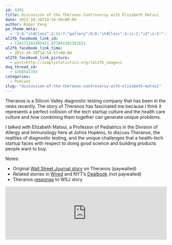 ```yaml
---
id: 4391
title: Discussion of the Theranos Controversy with Elizabeth Matsui
date: 2015-10-28T14:54:50+00:00
author: Roger Peng
pe_theme_meta:
  - 'O:8:"stdClass":2:{s:7:"gallery";O:8:"stdClass":3:{s:2:"id";s:2:"-1";s:5:"width";s:0:"";s:6:"height";s:0:"";}s:5:"video";O:8:"stdClass":1:{s:2:"id";s:2:"-1";}}'
al2fb_facebook_link_id:
  - 136171103105421_877042362351621
al2fb_facebook_link_time:
  - 2015-10-28T18:54:57+00:00
al2fb_facebook_link_picture:
  - post=http://simplystatistics.org/?al2fb_image=1
dsq_thread_id:
  - 4268541783
categories:
  - Podcast
slug: "discussion-of-the-theranos-controversy-with-elizabeth-matsui"
---
```

Theranos is a Silicon Valley diagnostic testing company that has been in the news recently. The story of Theranos has fascinated me because I think it represents a perfect collision of the tech startup culture and the health care culture and how combining them together can generate unique problems.

I talked with Elizabeth Matsui, a Professor of Pediatrics in the Division of Allergy and Immunology here at Johns Hopkins, to discuss Theranos, the realities of diagnostic testing, and the unique challenges that a health-tech startup faces with respect to doing good science and building products people want to buy.



Notes:

  * Original [Wall Street Journal story](http://www.wsj.com/articles/theranos-has-struggled-with-blood-tests-1444881901) on Theranos (paywalled)
  * Related stories in [Wired](http://www.wired.com/2015/10/theranos-scandal-exposes-the-problem-with-techs-hype-cycle/) and NYT's [Dealbook](http://www.nytimes.com/2015/10/28/business/dealbook/theranos-under-fire.html) (not paywalled)
  * Theranos [response](https://www.theranos.com/news/posts/custom/theranos-facts) to WSJ story


<iframe width="100%" height="166" scrolling="no" frameborder="no" src="https://w.soundcloud.com/player/?url=https%3A//api.soundcloud.com/tracks/230510705%3Fsecret_token%3Ds-WbZX8&amp;color=ff5500&amp;auto_play=false&amp;hide_related=false&amp;show_comments=true&amp;show_user=true&amp;show_reposts=false"></iframe>


